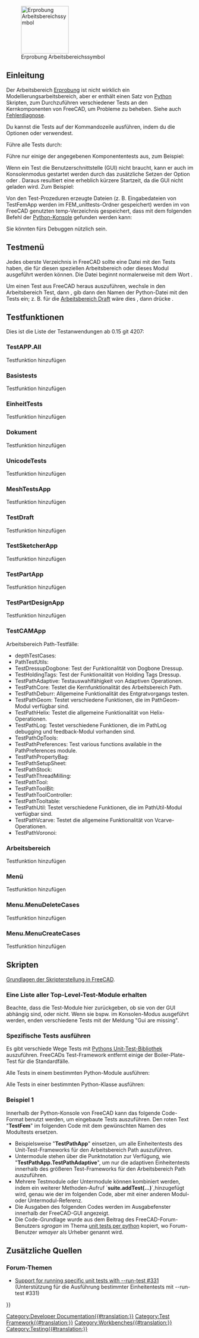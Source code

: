 <languages/>

{{Docnav/de
|[[Debugging/de|Fehlerdiagnose]]
|[[FreeCAD_Build_Tool/de|FreeCAD Bau Werkzeug]]
}}

{{VeryImportantMessage|Seit Version 1.1 ist dieser Arbeitsbereich standardmäig deaktiviert. Siehe [[Workbenches/de#Current|Eingebaute Arbeitsbereiche]].}}

[[Image:Workbench_Test.svg|thumb|128px|Erprobung Arbeitsbereichssymbol]]

{{TOCright}}

<span id="Introduction"></span>
== Einleitung ==

Der Arbeitsbereich [[Testing/de|Erprobung]] ist nicht wirklich ein Modellierungsarbeitsbereich, aber er enthält einen Satz von [[Python/de|Python]] Skripten, zum Durchzuführen verschiedener Tests an den Kernkomponenten von FreeCAD, um Probleme zu beheben. Siehe auch [[Debugging/de|Fehlerdiagnose]].

Du kannst die Tests auf der Kommandozeile ausführen, indem du die Optionen {{incode|-t}} oder {{incode|--run-test}} verwendest.

Führe alle Tests durch:

{{Code|code=
freecad --run-test 0
}}

Führe nur einige der angegebenen Komponententests aus, zum Beispiel:

{{Code|code=
freecad -t TestDraft
}}

Wenn ein Test die Benutzerschnittstelle (GUI) nicht braucht, kann er auch im Konsolenmodus gestartet werden durch das zusätzliche Setzen der Option {{incode|-c}} oder {{incode|--console}}. Daraus resultiert eine erheblich kürzere Startzeit, da die GUI nicht geladen wird. Zum Beispiel:

{{Code|code=
freecad -c -t TestPartDesignApp
}}

Von den Test-Prozeduren erzeugte Dateien (z. B. Eingabedateien von TestFemApp werden im FEM_unittests-Ordner gespeichert) werden im von FreeCAD genutzten temp-Verzeichnis gespeichert, dass mit dem folgenden Befehl der [[Python_console/de|Python-Konsole]] gefunden werden kann:

{{Code|code=
App.getTempPath()
}}

Sie könnten fürs Debuggen nützlich sein.

<span id="Test_menu"></span>
== Testmenü ==

Jedes oberste Verzeichnis in FreeCAD sollte eine Datei mit den Tests haben, die für diesen speziellen Arbeitsbereich oder dieses Modul ausgeführt werden können. Die Datei beginnt normalerweise mit dem Wort {{incode|Test}}.

Um einen Test aus FreeCAD heraus auszuführen, wechsle in den Arbeitsbereich Test, dann {{MenuCommand|Testbefehle → TestWerkzeugeGui → Selbsttest → Wähle Testbezeichnung}}, gib dann den Namen der Python-Datei mit den Tests ein; z. B. für die [[Draft Workbench/de|Arbeitsbereich Draft]] wäre dies {{MenuCommand|TestEntwurf}}, dann drücke {{Button|Start}}.

<span id="Test_functions"></span>
==Testfunktionen==

Dies ist die Liste der Testanwendungen ab 0.15 git 4207:

=== TestAPP.All ===

Testfunktion hinzufügen

<span id="BaseTests"></span>
=== Basistests ===

Testfunktion hinzufügen

<span id="UnitTests"></span>
=== EinheitTests ===

Testfunktion hinzufügen

<span id="Document"></span>
=== Dokument ===

Testfunktion hinzufügen

=== UnicodeTests ===

Testfunktion hinzufügen

=== MeshTestsApp ===

Testfunktion hinzufügen

=== TestDraft ===

Testfunktion hinzufügen

=== TestSketcherApp ===

Testfunktion hinzufügen

=== TestPartApp ===

Testfunktion hinzufügen

=== TestPartDesignApp ===

Testfunktion hinzufügen

<span id="TestCAMApp"></span>
===TestCAMApp===

Arbeitsbereich Path-Testfälle:
* depthTestCases: 
* PathTestUtils: 
* TestDressupDogbone: Test der Funktionalität von Dogbone Dressup.
* TestHoldingTags: Test der Funktionalität von Holding Tags Dressup.
* TestPathAdaptive: Testauswahlfähigkeit von Adaptiven Operationen.
* TestPathCore: Testet die Kernfunktionalität des Arbeitsbereich Path.
* TestPathDeburr: Allgemeine Funktionalität des Entgratvorgangs testen.
* TestPathGeom: Testet verschiedene Funktionen, die im PathGeom-Modul verfügbar sind.
* TestPathHelix: Testet die allgemeine Funktionalität von Helix-Operationen.
* TestPathLog: Testet verschiedene Funktionen, die im PathLog debugging und feedback-Modul vorhanden sind.
* TestPathOpTools: 
* TestPathPreferences: Test various functions available in the PathPreferences module.
* TestPathPropertyBag: 
* TestPathSetupSheet: 
* TestPathStock: 
* TestPathThreadMilling: 
* TestPathTool: 
* TestPathToolBit: 
* TestPathToolController: 
* TestPathTooltable: 
* TestPathUtil: Testet verschiedene Funktionen, die im PathUtil-Modul verfügbar sind.
* TestPathVcarve: Testet die allgemeine Funktionalität von Vcarve-Operationen.
* TestPathVoronoi:

<span id="Workbench"></span>
=== Arbeitsbereich ===

Testfunktion hinzufügen

<span id="Menu"></span>
=== Menü ===

Testfunktion hinzufügen

=== Menu.MenuDeleteCases ===

Testfunktion hinzufügen

=== Menu.MenuCreateCases ===

Testfunktion hinzufügen

<span id="Scripting"></span>
==Skripten==

{{Emphasis|Siehe auch:}} [[FreeCAD_Scripting_Basics/de|Grundlagen der Skripterstellung in FreeCAD]].

<span id="Get_a_list_of_all_top-level_test_modules"></span>
===Eine Liste aller Top-Level-Test-Module erhalten===

{{Code|code=
FreeCAD.__unit_test__
}}

Beachte, dass die Test-Module hier zurückgeben, ob sie von der GUI abhängig sind, oder nicht. Wenn sie bspw. im Konsolen-Modus ausgeführt werden, enden verschiedene Tests mit der Meldung "Gui are missing".

<span id="Run_specific_tests"></span>
===Spezifische Tests ausführen===

Es gibt verschiede Wege Tests mit [https://docs.python.org/3/library/unittest.html Pythons Unit-Test-Bibliothek] auszuführen. FreeCADs Test-Framework entfernt einige der Boiler-Plate-Test für die Standardfälle.

Alle Tests in einem bestimmten Python-Module ausführen:
{{Code|code=
import Test, TestFemApp
Test.runTestsFromModule(TestFemApp)
}}

Alle Tests in einer bestimmten Python-Klasse ausführen:
{{Code|code=
import Test, femtest.app.test_solver_calculix
Test.runTestsFromClass(femtest.app.test_solver_calculix.TestSolverCalculix)
}}

<span id="Example_1"></span>
===Beispiel 1===

Innerhalb der Python-Konsole von FreeCAD kann das folgende Code-Format benutzt werden, um eingebaute Tests auszuführen. Den roten Text "'''TestFem'''" im folgenden Code mit dem gewünschten Namen des Modultests ersetzen.
* Beispielsweise "'''TestPathApp'''" einsetzen, um alle Einheitentests des Unit-Test-Frameworks für den Arbeitsbereich Path auszuführen.
* Untermodule stehen über die Punktnotation zur Verfügung, wie "'''TestPathApp.TestPathAdaptive'''", um nur die adaptiven Einheitentests innerhalb des größeren Test-Frameworks für den Arbeitsbereich Path auszuführen.
* Mehrere Testmodule oder Untermodule können kombiniert werden, indem ein weiterer Methoden-Aufruf `'''suite.addTest(...)'''`,hinzugefügt wird, genau wie der im folgenden Code, aber mit einer anderen Modul- oder Untermodul-Referenz.
* Die Ausgaben des folgenden Codes werden im Ausgabefenster innerhalb der FreeCAD-GUI angezeigt.
* Die Code-Grundlage wurde aus dem Beitrag des FreeCAD-Forum-Benutzers ''sgrogan'' im Thema [https://forum.freecad.org/viewtopic.php?style=3&p=153251#p153251 unit tests per python] kopiert, wo Forum-Benutzer ''wmayer'' als Urheber genannt wird.

{{Code|code=
import unittest
suite = unittest.TestSuite()
suite.addTest(unittest.defaultTestLoader.loadTestsFromName("TestFem"))
r = unittest.TextTestRunner()
r.run(suite)
}}

<span id="Additional_Resources"></span>
== Zusätzliche Quellen ==

<span id="Forum_Topics"></span>
===Forum-Themen===

* [https://forum.freecad.org/viewtopic.php?style=3&f=27&t=18379 Support for running specific unit tests with --run-test #331] (Unterstützung für die Ausführung bestimmter Einheitentests mit --run-test #331)


{{Docnav/de
|[[Debugging/de|Fehlerdiagnose]]
|[[FreeCAD_Build_Tool/de|FreeCAD Bau Werkzeug]]
}}

<!--T:21-->
{{Userdocnavi{{#translation:}}}}
[[Category:Developer Documentation{{#translation:}}]]
[[Category:Test Framework{{#translation:}}]]
[[Category:Workbenches{{#translation:}}]]
[[Category:Testing{{#translation:}}]]